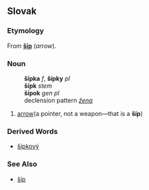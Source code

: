 == Slovak ==
=== Etymology ===
From '''[[šíp#Slovak|šíp]]''' (''arrow'').
=== Noun ===
:'''šípka''' ''f'', '''šípky''' ''pl''
:'''šípk''' ''stem''
:'''šípok''' ''gen pl''
:declension pattern ''[[Slovak declension pattern žena|žena]]''
# [[arrow]](a pointer, not a weapon&mdash;that is a '''šíp''')
=== Derived Words ===
* [[šípkový]]
=== See Also ===
* [[šíp#Slovak|šíp]]